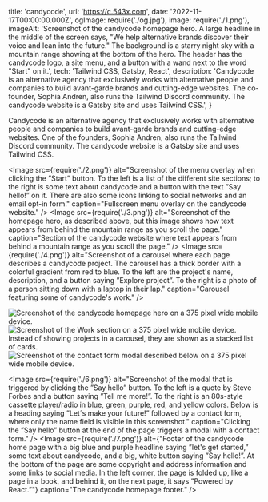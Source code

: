   title: 'candycode',
  url: 'https://c.543x.com',
  date: '2022-11-17T00:00:00.000Z',
  ogImage: require('./og.jpg'),
  image: require('./1.png'),
  imageAlt: 'Screenshot of the candycode homepage hero. A large headline in the middle of the screen says, "We help alternative brands discover their voice and lean into the future." The background is a starry night sky with a mountain range showing at the bottom of the hero. The header has the candycode logo, a site menu, and a button with a wand next to the word "Start" on it.',
  tech: 'Tailwind CSS, Gatsby, React',
  description: 'Candycode is an alternative agency that exclusively works with alternative people and companies to build avant-garde brands and cutting-edge websites. The co-founder, Sophia Andren, also runs the Tailwind Discord community. The candycode website is a Gatsby site and uses Tailwind CSS.',
}

<Intro title="Agency specializing in imaginative websites for alternative brands.">

Candycode is an alternative agency that exclusively works with alternative people and companies to build avant-garde brands and cutting-edge websites. One of the founders, Sophia Andren, also runs the Tailwind Discord community. The candycode website is a Gatsby site and uses Tailwind CSS.

</Intro>

<Image src={require('./2.png')} alt="Screenshot of the menu overlay when clicking the ”Start” button. To the left is a list of the different site sections; to the right is some text about candycode and a button with the text ”Say hello!” on it. There are also some icons linking to social networks and an email opt-in form." caption="Fullscreen menu overlay on the candycode website." />
<Image src={require('./3.png')} alt="Screenshot of the homepage hero, as described above, but this image shows how text appears from behind the mountain range as you scroll the page." caption="Section of the candycode website where text appears from behind a mountain range as you scroll the page." />
<Image src={require('./4.png')} alt="Screenshot of a carousel where each page describes a candycode project. The carousel has a thick border with a colorful gradient from red to blue. To the left are the project's name, description, and a button saying ”Explore project”. To the right is a photo of a person sitting down with a laptop in their lap." caption="Carousel featuring some of candycode's work." />

<Mobile caption="The candycode website on a 375px wide mobile device.">
  <Image src={require('./8.png')} alt="Screenshot of the candycode homepage hero on a 375 pixel wide mobile device." />
  <Image src={require('./9.png')} alt="Screenshot of the Work section on a 375 pixel wide mobile device. Instead of showing projects in a carousel, they are shown as a stacked list of cards." />
  <Image src={require('./10.png')} alt="Screenshot of the contact form modal described below on a 375 pixel wide mobile device." />
</Mobile>

<Image src={require('./6.png')} alt="Screenshot of the modal that is triggered by clicking the ”Say hello” button. To the left is a quote by Steve Forbes and a button saying ”Tell me more!”. To the right is an 80s-style cassette player/radio in blue, green, purple, red, and yellow colors. Below is a heading saying ”Let´s make your future!” followed by a contact form, where only the name field is visible in this screenshot." caption="Clicking the ”Say hello” button at the end of the page triggers a modal with a contact form." />
<Image src={require('./7.png')} alt={"Footer of the candycode home page with a big blue and purple headline saying ”let's get started,” some text about candycode, and a big, white button saying ”Say hello!”. At the bottom of the page are some copyright and address information and some links to social media. In the left corner, the page is folded up, like a page in a book, and behind it, on the next page, it says ”Powered by React.”"} caption="The candycode homepage footer." />
